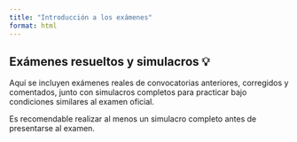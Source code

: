 ```yaml
---
title: "Introducción a los exámenes"
format: html
---
```


## Exámenes resueltos y simulacros 💡

Aquí se incluyen exámenes reales de convocatorias anteriores, corregidos y comentados, junto con simulacros completos para practicar bajo condiciones similares al examen oficial.

Es recomendable realizar al menos un simulacro completo antes de presentarse al examen.

